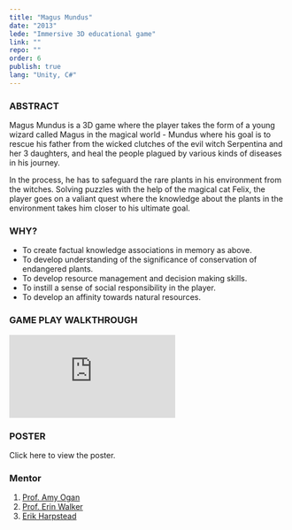 ```yaml
---
title: "Magus Mundus"
date: "2013"
lede: "Immersive 3D educational game"
link: ""
repo: ""
order: 6
publish: true
lang: "Unity, C#"
---
```



<div class="blog-section">

### ABSTRACT

Magus Mundus is a 3D game where the player takes the form of a young wizard called Magus in the magical world - Mundus where his goal is to rescue his father from the wicked clutches of the evil witch Serpentina and her 3 daughters, and heal the people plagued by various kinds of diseases in his journey.

In the process, he has to safeguard the rare plants in his environment from the witches. Solving puzzles with the help of the magical cat Felix, the player goes on a valiant quest where the knowledge about the plants in the environment takes him closer to his ultimate goal.

### WHY?

* To create factual knowledge associations in memory as above.
* To develop understanding of the significance of conservation of endangered plants.
* To develop resource management and decision making skills.
* To instill a sense of social responsibility in the player.
* To develop an affinity towards natural resources.

### GAME PLAY WALKTHROUGH

<iframe class="youtube" src="https://www.youtube.com/embed/VALgAvXyGv0?rel=0&amp;showinfo=0" frameBorder="0" allowFullScreen></iframe>

### POSTER

Click <XA href={pdf}>here</XA> to view the poster.

### Mentor
1. [Prof. Amy Ogan](https://www.hcii.cmu.edu/people/amy-ogan)
2. [Prof. Erin Walker](http://faculty.engineering.asu.edu/ewalker/)
3. [Erik Harpstead](http://www.erikharpstead.net)

</div>